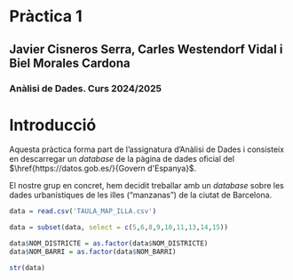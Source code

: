 # Pràctica 1

## Javier Cisneros Serra, Carles Westendorf Vidal i Biel Morales Cardona

### Anàlisi de Dades. Curs 2024/2025

# Introducció

Aquesta pràctica forma part de l'assignatura d'Anàlisi de Dades i consisteix en descarregar un *database* de la pàgina de dades oficial del $\href{https://datos.gob.es/}{Govern d'Espanya}$.

El nostre grup en concret, hem decidit treballar amb un *database* sobre les dades urbanístiques de les illes ("manzanas") de la ciutat de Barcelona.


```r
data = read.csv('TAULA_MAP_ILLA.csv')

data = subset(data, select = c(5,6,8,9,10,11,13,14,15))

data$NOM_DISTRICTE = as.factor(data$NOM_DISTRICTE)
data$NOM_BARRI = as.factor(data$NOM_BARRI)

str(data)

```

